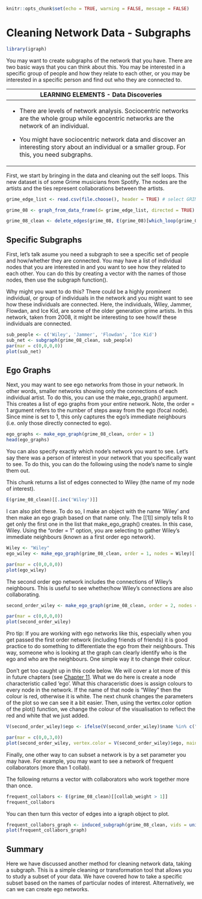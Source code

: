 ```r
knitr::opts_chunk$set(echo = TRUE, warning = FALSE, message = FALSE)
```

# Cleaning Network Data - Subgraphs

```r
library(igraph)
```

You may want to create subgraphs of the network that you have. There are two basic ways that you can think about this. You may be interested in a specific group of people and how they relate to each other, or you may be interested in a specific person and find out who they are connected to.

+------------------------------------------------------------------------------------------------------------------------------------------------------+
| **LEARNING ELEMENTS - Data Discoveries**                                                                                                             |
+======================================================================================================================================================+
| -   There are levels of network analysis. Sociocentric networks are the whole group while egocentric networks are the network of an individual.      |
|                                                                                                                                                      |
| -   You might have sociocentric network data and discover an interesting story about an individual or a smaller group. For this, you need subgraphs. |
+------------------------------------------------------------------------------------------------------------------------------------------------------+

First, we start by bringing in the data and cleaning out the self loops. This new dataset is of some Grime musicians from Spotify. The nodes are the artists and the ties represent collaborations between the artists.

```r
grime_edge_list <- read.csv(file.choose(), header = TRUE) # select GRIME_EDGE_LIST_2008 _GRIME ONLY.csv

grime_08 <- graph_from_data_frame(d= grime_edge_list, directed = TRUE)
```

```r
grime_08_clean <- delete_edges(grime_08, E(grime_08)[which_loop(grime_08)])

```

## Specific Subgraphs

First, let's talk asume you need a subgraph to see a specific set of people and how/whether they are connected. You may have a list of individual nodes that you are interested in and you want to see how they related to each other. You can do this by creating a vector with the names of those nodes, then use the subgraph function().

Why might you want to do this? There could be a highly prominent individual, or group of individuals in the network and you might want to see how these individuals are connected. Here, the individuals, Wiley, Jammer, Flowdan, and Ice Kid, are some of the older generation grime artists. In this network, taken from 2008, it might be interesting to see how/if these individuals are connected.

```r
sub_people <- c('Wiley', 'Jammer', 'Flowdan', 'Ice Kid')
sub_net <- subgraph(grime_08_clean, sub_people) 
par(mar = c(0,0,0,0))
plot(sub_net)
```

## Ego Graphs

Next, you may want to see ego networks from those in your network. In other words, smaller networks showing only the connections of each individual artist. To do this, you can use the make_ego_graph() argument. This creates a list of ego graphs from your entire network. Note, the order = 1 argument refers to the number of steps away from the ego (focal node). Since mine is set to 1, this only captures the ego's immediate neighbours (i.e. only those directly connected to ego).

```r
ego_graphs <- make_ego_graph(grime_08_clean, order = 1)
head(ego_graphs)
```

You can also specify exactly which node's network you want to see. Let's say there was a person of interest in your network that you specifically want to see. To do this, you can do the following using the node's name to single them out.

This chunk returns a list of edges connected to Wiley (the name of my node of interest).

```r
E(grime_08_clean)[[.inc('Wiley')]]
```

I can also plot these. To do so, I make an object with the name 'Wiley' and then make an ego graph based on that name only. The \[\[1\]\] simply tells R to get only the first one in the list that make_ego_graph() creates. In this case, Wiley. Using the "order = 1" option, you are selecting to gather Wiley's immediate neighbours (known as a first order ego network).

```r
Wiley <- "Wiley"
ego_wiley <- make_ego_graph(grime_08_clean, order = 1, nodes = Wiley)[[1]]

par(mar = c(0,0,0,0))
plot(ego_wiley)
```

The second order ego network includes the connections of Wiley's neighbours. This is useful to see whether/how Wiley's connections are also collaborating.

```r
second_order_wiley <- make_ego_graph(grime_08_clean, order = 2, nodes = Wiley)[[1]]

par(mar = c(0,0,0,0))
plot(second_order_wiley)
```

Pro tip: If you are working with ego networks like this, especially when you get passed the first order network (including friends of friends) it is good practice to do something to differentiate the ego from their neighbours. This way, someone who is looking at the graph can clearly identify who is the ego and who are the neighbours. One simple way it to change their colour.

Don't get too caught up in this code below. We will cover a lot more of this in future chapters (see [Chapter 11](Intermediate%20Visualisation.qmd). What we do here is create a node characteristic called 'ego'. What this characeristic does is assign colours to every node in the network. If the name of that node is "Wiley" then the colour is red, otherwise it is white. The next chunk changes the parameters of the plot so we can see it a bit easier. Then, using the vertex.color option of the plot() function, we change the colour of the visualisation to reflect the red and white that we just added.

```r
V(second_order_wiley)$ego <- ifelse(V(second_order_wiley)$name %in% c("Wiley"), "red", "white")

par(mar = c(0,0,3,0))
plot(second_order_wiley, vertex.color = V(second_order_wiley)$ego, main = "Wiley's Second Order Ego Network")
```

Finally, one other way to can subset a network is by a set parameter you may have. For example, you may want to see a network of frequent collaborators (more than 1 collab).

The following returns a vector with collaborators who work together more than once.

```r
frequent_collabors <- E(grime_08_clean)[[collab_weight > 1]]
frequent_collabors
```

You can then turn this vector of edges into a igraph object to plot.

```r
frequent_collabors_graph <- induced_subgraph(grime_08_clean, vids = unique(c(ends(grime_08_clean, frequent_collabors)[, 1], ends(grime_08_clean, frequent_collabors)[, 2])))
plot(frequent_collabors_graph)

```

## Summary

Here we have discussed another method for cleaning network data, taking a subgraph. This is a simple cleaning or transformation tool that allows you to study a subset of your data. We have covered how to take a specific subset based on the names of particular nodes of interest. Alternatively, we can we can create ego networks.
